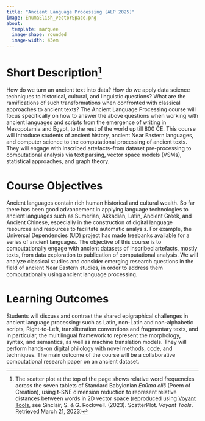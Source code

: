 ```yaml
---
title: "Ancient Language Processing (ALP 2025)"
image: EnumaElish_vectorSpace.png
about: 
  template: marquee
  image-shape: rounded
  image-width: 43em
---
```


# Short Description[^1]

[^1]: The scatter plot at the top of the page shows relative word frequencies across the seven tablets of Standard Babylonian *Enūma eliš* (Poem of Creation), using t-SNE dimension reduction to represent relative distances between words in 2D vector space (reproduced using [Voyant Tools](https://voyant-tools.org/?analysis=tsne&limit=152&clusters=4&perplexity=9&iterations=1600&label=summary&label=docs&label=terms&corpus=9a028a76bb22320092f109f6a35d5769&view=ScatterPlot), see Sinclair, S. & G. Rockwell. (2023). ScatterPlot. *Voyant Tools*. Retrieved March 21, 2023)

How do we turn an ancient text into data? How do we apply data science techniques to historical, cultural, and linguistic questions? What are the ramifications of such transformations when confronted with classical approaches to ancient texts? The Ancient Language Processing course will focus specifically on how to answer the above questions when working with ancient languages and scripts from the emergence of writing in Mesopotamia and Egypt, to the rest of the world up till 800 CE. This course will introduce students of ancient history, ancient Near Eastern languages, and computer science to the computational processing of ancient texts. They will engage with inscribed artefacts–from dataset pre-processing to computational analysis via text parsing, vector space models (VSMs), statistical approaches, and graph theory.

# Course Objectives

Ancient languages contain rich human historical and cultural wealth. So far there has been good advancement in applying language technologies to ancient languages such as Sumerian, Akkadian, Latin, Ancient Greek, and Ancient Chinese, especially in the construction of digital language resources and resources to facilitate automatic analysis. For example, the Universal Dependencies (UD) project has made treebanks available for a series of ancient languages. The objective of this course is to computationally engage with ancient datasets of inscribed artefacts, mostly texts, from data exploration to publication of computational analysis. We will analyze classical studies and consider emerging research questions in the field of ancient Near Eastern studies, in order to address them computationally using ancient language processing.

# Learning Outcomes

Students will discuss and contrast the shared epigraphical challenges in ancient language processing: such as Latin, non-Latin and non-alphabetic scripts, Right-to-Left, transliteration conventions and fragmentary texts, and in particular, the multilingual framework to represent the morphology, syntax, and semantics, as well as machine translation models. They will perform hands-on digital philology with novel methods, code, and techniques. The main outcome of the course will be a collaborative computational research paper on an ancient dataset.
